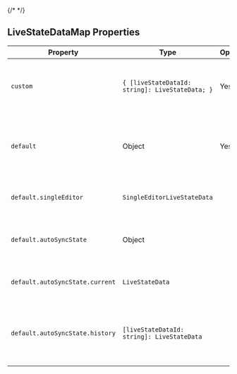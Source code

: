 {/* <script>var SUPERFLOW_TOOLBAR_API_KEY="aU1MxKP0rca2UXwKi8bl"; var SUPERFLOW_TOOLBAR_PROJECT_ID="8447060215973283";</script> */}


## LiveStateDataMap Properties

| Property       | Type                                            | Optional | Description                                                                                           |
|----------------|-------------------------------------------------|----------|-------------------------------------------------------------------------------------------------------|
| `custom`       | `{ [liveStateDataId: string]: LiveStateData; }` | Yes      | Map of all unique LiveStateData set by you on the given document.                                     |
| `default`      | Object                                          | Yes      | Map of all unique LiveStateData set by the default editor on the given document.                      |
| `default.singleEditor`               | `SingleEditorLiveStateData`                             |          | Part of `default`, representing single editor live state data.                                        |
| `default.autoSyncState`               | Object                              |          | Part of `default`, representing auto synchronization state.                                           |
| `default.autoSyncState.current`              |   `LiveStateData`                                  |          | Part of `autoSyncState`, current live state data.                                                     |
| `default.autoSyncState.history`              |   `[liveStateDataId: string]: LiveStateData`                                   |          | Part of `autoSyncState`, map of historical live state data keyed by live state data ID.               |